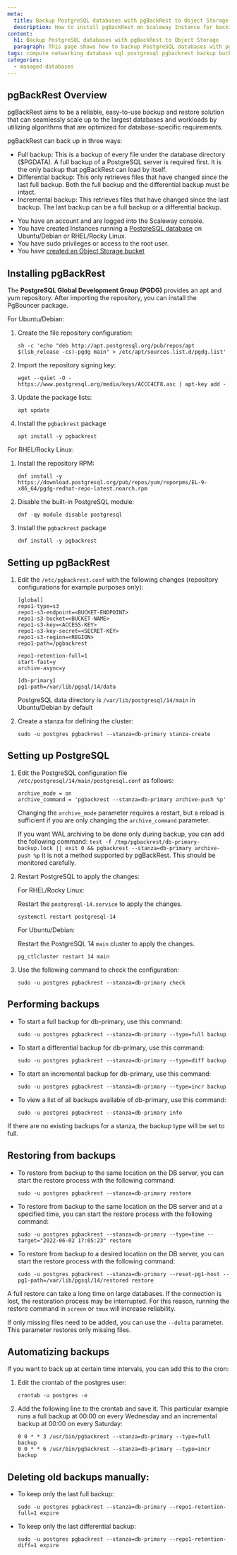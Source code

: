 ```yaml
---
meta:
  title: Backup PostgreSQL databases with pgBackRest to Object Storage
  description: How to install pgBackRest on Scaleway Instance for backing up PostgreSQL databases to Object Storage
content:
  h1: Backup PostgreSQL databases with pgBackRest to Object Storage
  paragraph: This page shows how to backup PostgreSQL databases with pgBackRest to Object Storage
tags: compute networking database sql postgresql pgbackrest backup buckets Object-Storage s3
categories:
  - managed-databases
---
```


## pgBackRest Overview
pgBackRest aims to be a reliable, easy-to-use backup and restore solution that can seamlessly scale up to the largest databases and workloads by utilizing algorithms that are optimized for database-specific requirements.

pgBackRest can back up in three ways:
- Full backup: This is a backup of every file under the database directory ($PGDATA). A full backup of a PostgreSQL server is required first. It is the only backup that pgBackRest can load by itself.
- Differential backup: This only retrieves files that have changed since the last full backup. Both the full backup and the differential backup must be intact.
- Incremental backup: This retrieves files that have changed since the last backup. The last backup can be a full backup or a differential backup.

<Message type="requirement">

- You have an account and are logged into the Scaleway console.
- You have created Instances running a [PostgreSQL database](https://www.scaleway.com/en/docs/tutorials/install-postgresql/) on Ubuntu/Debian or RHEL/Rocky Linux.
- You have sudo privileges or access to the root user.
- You have [created an Object Storage bucket](https://www.scaleway.com/en/docs/storage/object/how-to/upload-files-into-a-bucket)

</Message>


## Installing pgBackRest

The **PostgreSQL Global Development Group (PGDG)** provides an apt and yum repository. After importing the repository, you can install the PgBouncer package.

For Ubuntu/Debian:
1. Create the file repository configuration:
   ```
   sh -c 'echo "deb http://apt.postgresql.org/pub/repos/apt $(lsb_release -cs)-pgdg main" > /etc/apt/sources.list.d/pgdg.list'
   ```

2. Import the repository signing key:
   ```
   wget --quiet -O - https://www.postgresql.org/media/keys/ACCC4CF8.asc | apt-key add -
   ```

3. Update the package lists:
   ```
   apt update
   ```
4. Install the `pgbackrest` package
   ```
   apt install -y pgbackrest
   ```

For RHEL/Rocky Linux:
1. Install the repository RPM:
   ```
   dnf install -y https://download.postgresql.org/pub/repos/yum/reporpms/EL-9-x86_64/pgdg-redhat-repo-latest.noarch.rpm
   ```

2. Disable the built-in PostgreSQL module:
   ```
   dnf -qy module disable postgresql
   ```

3. Install the `pgbackrest` package
   ```
   dnf install -y pgbackrest
   ```


## Setting up pgBackRest

1. Edit the `/etc/pgbackrest.conf` with the following changes (repository configurations for example purposes only):
   ```
   [global]
   repo1-type=s3
   repo1-s3-endpoint=<BUCKET-ENDPOINT>
   repo1-s3-bucket=<BUCKET-NAME>
   repo1-s3-key=<ACCESS-KEY>
   repo1-s3-key-secret=<SECRET-KEY>
   repo1-s3-region=<REGION>
   repo1-path=/pgbackrest

   repo1-retention-full=1
   start-fast=y
   archive-async=y

   [db-primary]
   pg1-path=/var/lib/pgsql/14/data
   ```

    <Message type="note">

    PostgreSQL data directory is `/var/lib/postgresql/14/main` in Ubuntu/Debian by default

    </Message>

2. Create a stanza for defining the cluster:
   ```
   sudo -u postgres pgbackrest --stanza=db-primary stanza-create
   ```

## Setting up PostgreSQL

1. Edit the PostgreSQL configuration file `/etc/postgresql/14/main/postgresql.conf` as follows:
   ```
   archive_mode = on
   archive_command = 'pgbackrest --stanza=db-primary archive-push %p'
   ```

    <Message type="note">

    Changing the `archive_mode` parameter requires a restart, but a reload is sufficient if you are only changing the `archive_command` parameter.

    </Message>

    <Message type="note">

    If you want WAL archiving to be done only during backup, you can add the following command:
        ```
        test -f /tmp/pgbackrest/db-primary-backup.lock || exit 0 && pgbackrest --stanza=db-primary archive-push %p
        ```
    It is not a method supported by pgBackRest. This should be monitored carefully.

    </Message>

2. Restart PostgreSQL to apply the changes:

   For RHEL/Rocky Linux:

   Restart the `postgresql-14.service` to apply the changes.
   ```
   systemctl restart postgresql-14
   ```

   For Ubuntu/Debian:

   Restart the PostgreSQL 14 `main` cluster to apply the changes.
   ```
   pg_ctlcluster restart 14 main
   ```

3. Use the following command to check the configuration:
   ```
   sudo -u postgres pgbackrest --stanza=db-primary check
   ```

## Performing backups

- To start a full backup for db-primary, use this command:
    ```
    sudo -u postgres pgbackrest --stanza=db-primary --type=full backup
    ```

- To start a differential backup for db-primary, use this command:
    ```
    sudo -u postgres pgbackrest --stanza=db-primary --type=diff backup
    ```

- To start an incremental backup for db-primary, use this command:
    ```
    sudo -u postgres pgbackrest --stanza=db-primary --type=incr backup
    ```

- To view a list of all backups available of db-primary, use this command:
    ```
    sudo -u postgres pgbackrest --stanza=db-primary info
    ```

<Message type="note">

If there are no existing backups for a stanza, the backup type will be set to full.

</Message>


## Restoring from backups

- To restore from backup to the same location on the DB server, you can start the restore process with the following command:
    ```
    sudo -u postgres pgbackrest --stanza=db-primary restore
    ```

- To restore from backup to the same location on the DB server and at a specified time, you can start the restore process with the following command:
    ```
    sudo -u postgres pgbackrest --stanza=db-primary --type=time --target="2022-06-02 17:05:23" restore
    ```

- To restore from backup to a desired location on the DB server, you can start the restore process with the following command:
    ```
    sudo -u postgres pgbackrest --stanza=db-primary --reset-pg1-host --pg1-path=/var/lib/pgsql/14/restored restore
    ```

<Message type="tip">

A full restore can take a long time on large databases. If the connection is lost, the restoration process may be interrupted. For this reason, running the restore command in `screen` or `tmux` will increase reliability.

</Message>

<Message type="note">

If only missing files need to be added, you can use the `--delta` parameter. This parameter restores only missing files.

</Message>


## Automatizing backups
If you want to back up at certain time intervals, you can add this to the cron:

1. Edit the crontab of the postgres user:
   ```
   crontab -u postgres -e
   ```

2. Add the following line to the crontab and save it. This particular example runs a full backup at 00:00 on every Wednesday and an incremental backup at 00:00 on every Saturday:
   ```
   0 0 * * 3 /usr/bin/pgbackrest --stanza=db-primary --type=full backup
   0 0 * * 6 /usr/bin/pgbackrest --stanza=db-primary --type=incr backup
   ```

## Deleting old backups manually:

- To keep only the last full backup:
    ```
    sudo -u postgres pgbackrest --stanza=db-primary --repo1-retention-full=1 expire
    ```

- To keep only the last differential backup:
    ```
    sudo -u postgres pgbackrest --stanza=db-primary --repo1-retention-diff=1 expire
    ```
